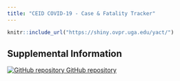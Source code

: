 ```yaml
---
title: "CEID COVID-19 - Case & Fatality Tracker"
---
```



<p id="disclaimer"></p>

```r
knitr::include_url("https://shiny.ovpr.uga.edu/yact/")
```
<!-- <script>iFrameResize({ log: false }, '#nCov-tracker')</script> -->



## Supplemental Information

<div class="container-frames">

<!-- Supplemental information: [html]() -->

<!-- Preprint: [download]() -->

<p>
  <a href="https://github.com/CEIDatUGA/COVID-shiny-tracker" target="_blank">
    <img src="images/GitHub-Mark-64px.png" id="github-icon" alt="GitHub repository"/>
    GitHub repository
  </a>
</p>

</div>